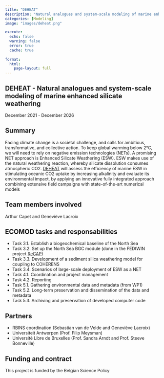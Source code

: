 ```yaml
---
title: "DEHEAT"
description: "Natural analogues and system-scale modeling of marine enhanced silicate weathering"
categories: [Modeling]
image: "images/deheat.png"

execute:
  echo: false
  warning: false
  error: true
  cache: true
  
format: 
  html:
    page-layout: full
---
```


## DEHEAT - Natural analogues and system-scale modeling of marine enhanced silicate weathering

December 2021 - December 2026   

## Summary

Facing climate change is a societal challenge, and calls for ambitious, transformative, and collective action. To keep global warming below 2°C, we will need to rely on negative emission technologies (NETs). A promising NET approach is Enhanced Silicate Weathering (ESW). ESW makes use of the natural weathering reaction, whereby silicate dissolution consumes atmospheric CO2. [DEHEAT](https://coastalesw.com/) will assess the efficiency of marine ESW in stimulating oceanic CO2 uptake by increasing alkalinity and evaluate its environmental impact, by applying an innovative fully integrated approach combining extensive field campaigns with state-of-the-art numerical models

## Team members involved

Arthur Capet and Geneviève Lacroix

## ECOMOD tasks and responsabilities

- Task 3.1. Establish a biogeochemical baseline of the North Sea	
- Task 3.2. Set up the North Sea BGC module (done in the FEDtWIN project [ReCAP]())
- Task 3.3. Development of a sediment silica weathering model for coupling to COHERENS
- Task 3.4. Scenarios of large-scale deployment of ESW as a NET
- Task 4.1. Coordination and project management
- Task 4.2. Reporting
- Task 5.1. Gathering environmental data and metadata (from WP1)
- Task 5.2. Long-term preservation and dissemination of the data and metadata 
- Task 5.3. Archiving and preservation of developed computer code

## Partners
 
- RBINS coordination (Sebastian van de Velde and Geneviève Lacroix)
- Universiteit Antwerpen (Prof. Filip Meysman)
- Université Libre de Bruxelles (Prof. Sandra Arndt and Prof. Steeve Bonneville)

## Funding and contract

This project is funded by the Belgian Science Policy
